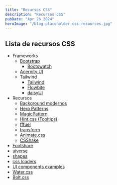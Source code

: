 ```yaml
---
title: "Recursos CSS"
description: "Recursos CSS"
pubDate: "Apr 26 2024"
heroImage: "/blog-placeholder-css-resources.jpg"
---
```


## Lista de recursos CSS

-   Frameworks
    -   [Bootstrap](https://getbootstrap.com/)
        -   [Bootswatch](https://bootswatch.com/)
    -   [Acernity UI](https://ui.aceternity.com/)
    -   Tailwind
        -   [Tailwind](https://tailwindcss.com/)
        -   [Flowbite](https://flowbite.com/)
        -   [daisyUI](https://daisyui.com/)
-   Recursos
    -   [Background modernos](https://bg.ibelick.com/)
    -   [Hero Patterns](https://heropatterns.com/)
    -   [MagicPattern](https://www.magicpattern.design/tools/css-backgrounds)
    -   [Hint.css (Tooltips)](https://kushagra.dev/lab/hint/)
    -   [fffuel](https://fffuel.co/)
    -   [transform](https://transform.tools/)
    -   [Animate.css](https://animate.style/?ref=itdo.com)
    -   [CSShake](https://elrumordelaluz.github.io/csshake/?ref=itdo.com)
-   [Fontshare](https://www.fontshare.com/)
-   [uiverse](https://uiverse.io/)
-   [shapes](https://shapes.framer.website/)
-   [css loaders](https://css-loaders.com/)
-   [UI components examples](https://github.com/atherosai/ui?tab=readme-ov-file)
-   [Water.css](https://watercss.kognise.dev/)
-   [Bolt.css](https://boltcss.com/)
